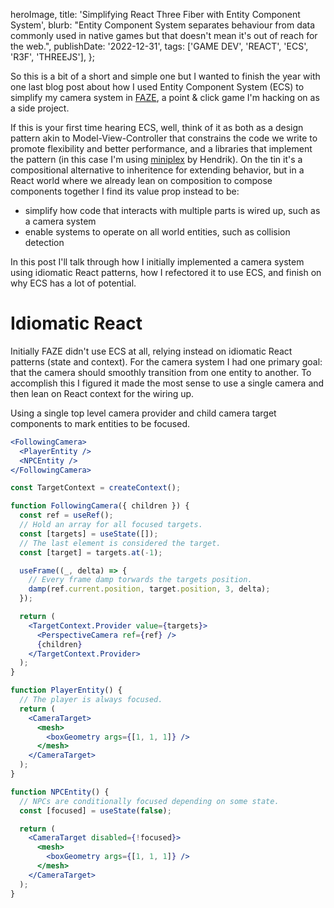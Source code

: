 
  heroImage,
  title: 'Simplifying React Three Fiber with Entity Component System',
  blurb:
    "Entity Component System separates behaviour from data commonly used in native games but that doesn't mean it's out of reach for the web.",
  publishDate: '2022-12-31',
  tags: ['GAME DEV', 'REACT', 'ECS', 'R3F', 'THREEJS'],
};

So this is a bit of a short and simple one but I wanted to finish the year with one last blog post about how I used Entity Component System (ECS) to simplify my camera system in [FAZE](https://faze.vercel.app/play),
a point & click game I'm hacking on as a side project.

If this is your first time hearing ECS,
well,
think of it as both as a design pattern akin to Model-View-Controller that constrains the code we write to promote flexibility and better performance,
and a libraries that implement the pattern (in this case I'm using [miniplex](https://github.com/hmans/miniplex) by Hendrik).
On the tin it's a compositional alternative to inheritence for extending behavior,
but in a React world where we already lean on composition to compose components together I find its value prop instead to be:

- simplify how code that interacts with multiple parts is wired up, such as a camera system
- enable systems to operate on all world entities, such as collision detection

In this post I'll talk through how I initially implemented a camera system using idiomatic React patterns,
how I refectored it to use ECS,
and finish on why ECS has a lot of potential.

# Idiomatic React

Initially FAZE didn't use ECS at all,
relying instead on idiomatic React patterns (state and context).
For the camera system I had one primary goal: that the camera should smoothly transition from one entity to another.
To accomplish this I figured it made the most sense to use a single camera and then lean on React context for the wiring up.

Using a single top level camera provider and child camera target components to mark entities to be focused.

```jsx
<FollowingCamera>
  <PlayerEntity />
  <NPCEntity />
</FollowingCamera>
```

```jsx
const TargetContext = createContext();

function FollowingCamera({ children }) {
  const ref = useRef();
  // Hold an array for all focused targets.
  const [targets] = useState([]);
  // The last element is considered the target.
  const [target] = targets.at(-1);

  useFrame((_, delta) => {
    // Every frame damp torwards the targets position.
    damp(ref.current.position, target.position, 3, delta);
  });

  return (
    <TargetContext.Provider value={targets}>
      <PerspectiveCamera ref={ref} />
      {children}
    </TargetContext.Provider>
  );
}
```

```jsx
function PlayerEntity() {
  // The player is always focused.
  return (
    <CameraTarget>
      <mesh>
        <boxGeometry args={[1, 1, 1]} />
      </mesh>
    </CameraTarget>
  );
}
```

```jsx
function NPCEntity() {
  // NPCs are conditionally focused depending on some state.
  const [focused] = useState(false);

  return (
    <CameraTarget disabled={!focused}>
      <mesh>
        <boxGeometry args={[1, 1, 1]} />
      </mesh>
    </CameraTarget>
  );
}
```
